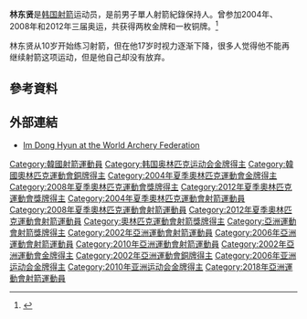 {{MedalTableTopPic|Archery at the 2012 Summer Olympics – Men's Team – Im Dong-Hyun.jpg|200px|}}
{{MedalTableTop}}
{{MedalSport|男子射箭}}
{{MedalCompetition|亞洲運動會}}
{{MedalBronze|[[2002年亞洲運動會|2002年釜山]]|個人}}
{{MedalGold|[[2002年亞洲運動會|2002年釜山]]|團隊}}
{{MedalGold|[[2006年亞洲運動會|2006年多哈]]|個人}}
{{MedalGold|[[2006年亞洲運動會|2006年多哈]]|團隊}}
{{MedalGold|[[2010年亞洲運動會|2010年廣州]]|團隊}}
{{MedalCompetition|世界射箭錦標賽}}
{{MedalSilver|2003年紐約|個人}}
{{MedalGold|2003年紐約|團隊}}
{{MedalGold|2007年萊比錫|個人}}
{{MedalGold|2007年萊比錫|團隊}}
{{MedalGold|2009年蔚山|團隊}}
{{MedalSilver|2009年蔚山|個人}}
{{MedalCompetition|[[夏季奧林匹克運動會|夏季奧林匹克運動會]]}}
{{MedalGold|[[2004年夏季奧林匹克運動會|2004年雅典]]|[[2004年夏季奧林匹克運動會射箭比賽|團隊]]}}
{{MedalGold|[[2008年夏季奧林匹克運動會|2008年北京]]|[[2008年夏季奧林匹克運動會射箭比賽－男子團體|團隊]]}}
{{MedalBronze|[[2012年夏季奧林匹克運動會|2012年倫敦]]|[[2012年夏季奧林匹克運動會射箭比賽－男子團體|團隊]]}}
{{MedalBottom}}
{{世大運獎牌記錄
|項目=射箭
|a1=2011
|b1=1
|c1=男子反曲弓
}}
{{Infobox Korean name
|hangul=임동현
|hanja=林東賢
|rr=Im Dong-hyeon
|mr=Im Tonghyŏn
|}}
'''林东贤'''{{BD|1986年|5月12日||}}是[[韩国|韩国]][[射箭|射箭]]运动员，是前男子單人射箭紀錄保持人。曾参加2004年、2008年和2012年三届奥运，共获得两枚金牌和一枚铜牌。<ref>{{cite web |url=http://www.sports-reference.com/olympics/athletes/im/im-dong-hyeon-1.html |title=Im Dong-Hyeon |access-date=2016-02-25 |deadurl=yes |archiveurl=https://web.archive.org/web/20160304072254/http://www.sports-reference.com/olympics/athletes/im/im-dong-hyeon-1.html |archivedate=2016-03-04 |website=www.sports-reference.com }}</ref>

林东贤从10岁开始练习射箭，但在他17岁时视力逐渐下降，很多人觉得他不能再继续射箭这项运动，但是他自己却没有放弃。

== 參考資料 ==
{{Reflist}}

== 外部連結 ==
*[https://worldarchery.org/athlete/2263 Im Dong Hyun at the World Archery Federation]

{{DEFAULTSORT:Im Dong-Hyun}}

[[Category:韓國射箭運動員|Category:韓國射箭運動員]]
[[Category:韩国奥林匹克运动会金牌得主|Category:韩国奥林匹克运动会金牌得主]]
[[Category:韓國奧林匹克運動會銅牌得主|Category:韓國奧林匹克運動會銅牌得主]]
[[Category:2004年夏季奧林匹克運動會金牌得主|Category:2004年夏季奧林匹克運動會金牌得主]]
[[Category:2008年夏季奧林匹克運動會獎牌得主|Category:2008年夏季奧林匹克運動會獎牌得主]]
[[Category:2012年夏季奧林匹克運動會獎牌得主|Category:2012年夏季奧林匹克運動會獎牌得主]]
[[Category:2004年夏季奧林匹克運動會射箭運動員|Category:2004年夏季奧林匹克運動會射箭運動員]]
[[Category:2008年夏季奧林匹克運動會射箭運動員|Category:2008年夏季奧林匹克運動會射箭運動員]]
[[Category:2012年夏季奧林匹克運動會射箭運動員|Category:2012年夏季奧林匹克運動會射箭運動員]]
[[Category:奧林匹克運動會射箭獎牌得主|Category:奧林匹克運動會射箭獎牌得主]]
[[Category:亞洲運動會射箭獎牌得主|Category:亞洲運動會射箭獎牌得主]]
[[Category:2002年亞洲運動會射箭運動員|Category:2002年亞洲運動會射箭運動員]]
[[Category:2006年亞洲運動會射箭運動員|Category:2006年亞洲運動會射箭運動員]]
[[Category:2010年亞洲運動會射箭運動員|Category:2010年亞洲運動會射箭運動員]]
[[Category:2002年亞洲運動會金牌得主|Category:2002年亞洲運動會金牌得主]]
[[Category:2002年亞洲運動會銅牌得主|Category:2002年亞洲運動會銅牌得主]]
[[Category:2006年亚洲运动会金牌得主|Category:2006年亚洲运动会金牌得主]]
[[Category:2010年亚洲运动会金牌得主|Category:2010年亚洲运动会金牌得主]]
[[Category:2018年亞洲運動會射箭運動員|Category:2018年亞洲運動會射箭運動員]]